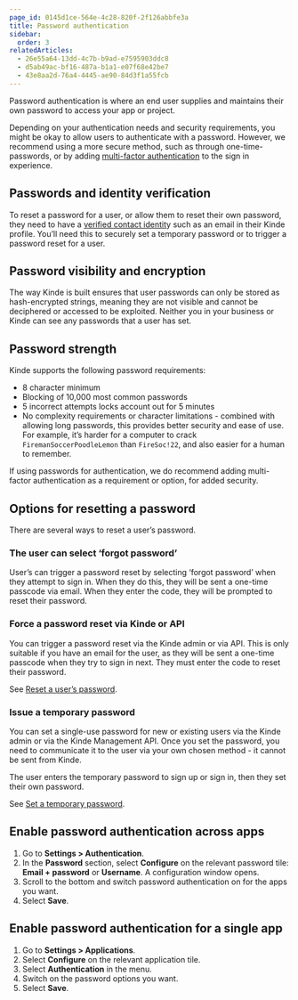```yaml
---
page_id: 0145d1ce-564e-4c28-820f-2f126abbfe3a
title: Password authentication
sidebar:
  order: 3
relatedArticles:
  - 26e55a64-13dd-4c7b-b9ad-e7595903ddc8
  - d5ab49ac-bf16-487a-b1a1-e07f68e42be7
  - 43e8aa2d-76a4-4445-ae90-84d3f1a55fcb
---
```


Password authentication is where an end user supplies and maintains their own password to access your app or project.

Depending on your authentication needs and security requirements, you might be okay to allow users to authenticate with a password. However, we recommend using a more secure method, such as through one-time-passwords, or by adding [multi-factor authentication](https://kinde.com/docs/authentication-and-access/about-multi-factor-authentication/) to the sign in experience.

## Passwords and identity verification

To reset a password for a user, or allow them to reset their own password, they need to have a [verified contact identit](/authenticate/about-auth/identity-and-verification/)y such as an email in their Kinde profile. You’ll need this to securely set a temporary password or to trigger a password reset for a user.

## Password visibility and encryption

The way Kinde is built ensures that user passwords can only be stored as hash-encrypted strings, meaning they are not visible and cannot be deciphered or accessed to be exploited. Neither you in your business or Kinde can see any passwords that a user has set.

## Password strength

Kinde supports the following password requirements:

- 8 character minimum
- Blocking of 10,000 most common passwords
- 5 incorrect attempts locks account out for 5 minutes
- No complexity requirements or character limitations - combined with allowing long passwords, this provides better security and ease of use. For example, it’s harder for a computer to crack `FiremanSoccerPoodleLemon` than `FireSoc!22`, and also easier for a human to remember.

If using passwords for authentication, we do recommend adding multi-factor authentication as a requirement or option, for added security.

## Options for resetting a password

There are several ways to reset a user’s password.

### The user can select ‘forgot password’

User’s can trigger a password reset by selecting ‘forgot password’ when they attempt to sign in. When they do this, they will be sent a one-time passcode via email. When they enter the code, they will be prompted to reset their password.

### Force a password reset via Kinde or API

You can trigger a password reset via the Kinde admin or via API. This is only suitable if you have an email for the user, as they will be sent a one-time passcode when they try to sign in next. They must enter the code to reset their password.

See [Reset a user’s password](/manage-users/access-control/reset-user-password/).

### Issue a temporary password

You can set a single-use password for new or existing users via the Kinde admin or via the Kinde Management API. Once you set the password, you need to communicate it to the user via your own chosen method - it cannot be sent from Kinde.

The user enters the temporary password to sign up or sign in, then they set their own password.

See [Set a temporary password](/manage-users/access-control/set-temporary-password/).

## Enable password authentication across apps

1. Go to **Settings > Authentication**.
2. In the **Password** section, select **Configure** on the relevant password tile: **Email + password** or **Username**. A configuration window opens.
3. Scroll to the bottom and switch password authentication on for the apps you want.
4. Select **Save**.

## Enable password authentication for a single app

1. Go to **Settings > Applications**.
2. Select **Configure** on the relevant application tile.
3. Select **Authentication** in the menu.
4. Switch on the password options you want.
5. Select **Save**.
